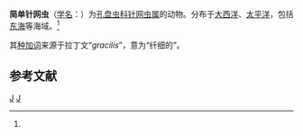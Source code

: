 {{Speciesbox
| genus = Stylodictya
| species = gracilis
| authority = Ehrenberg, 1854<ref name='id9101'>{{cite web| url =http://www.bioinfo.cn/db05/BjdwSpecies.php?action=view&id=9101| title =简单针网虫| work =《中国动物物种编目数据库》| publisher =中国科学院微生物研究所| author =中国科学院动物研究所| accessdate =2009-04-16| deadurl =yes| archiveurl =https://web.archive.org/web/20131203122335/http://www.bioinfo.cn/db05/BjdwSpecies.php?action=view| archivedate =2013-12-03}}</ref>
}}

'''简单针网虫'''（[[学名|学名]]：{{lang|la|''Stylodictya gracilis''}}）为[[孔盘虫科|孔盘虫科]][[针网虫属|针网虫属]]的动物。分布于[[大西洋|大西洋]]、[[太平洋|太平洋]]，包括[[东海|东海]]等海域。<ref name='id9101'/>

其[[种加词|种加词]]来源于拉丁文“''gracilis''”，意为“纤细的”。

== 参考文献 ==
{{reflist}}

{{taxonbar}}

[[Category:针网虫属|J]]
[[Category:1854年描述的动物|J]]


{{放射虫小作品}}